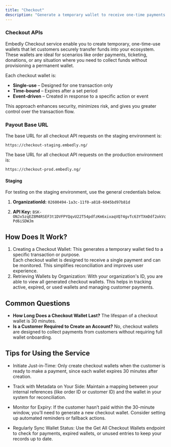 ```yaml
---
title: "Checkout"
description: "Generate a temporary wallet to receive one-time payments from your customers."
---
```


### Checkout APIs

Embedly Checkout service enable you to create temporary, one-time-use wallets that let customers securely transfer funds into your ecosystem. These wallets are ideal for scenarios like order payments, ticketing, donations, or any situation where you need to collect funds without provisioning a permanent wallet.

Each checkout wallet is:

* **Single-use** – Designed for one transaction only
* **Time-bound** – Expires after a set period
* **Event-driven** – Created in response to a specific action or event

This approach enhances security, minimizes risk, and gives you greater control over the transaction flow.

<Info>

### Payout Base URL

The base URL for all checkout API requests on the staging environment is:

```http
https://checkout-staging.embedly.ng/
```

The base URL for all checkout API requests on the production environment is:

```http
https://checkout-prod.embedly.ng/
```

</Info>

#### Staging

For testing on the staging environment, use the general credentials below.

1. **OrganizationId:** `02600494-1a3c-11f0-a818-6045bd97b81d`

2. **API Key:** `BSK-ONJx5zqEZ8M4RSEF3t1DVFPYQqvU22T54pdfzKm6xixaqVQ74gvTc63YTXmDdf2okVcPd6iSDWJm`

## How Does It Work?

<ol>
	<li>
		Creating a Checkout Wallet: This generates a temporary wallet tied to a specific transaction or purpose.
	</li>
	<Info>
		Each checkout wallet is designed to receive a single payment and can be monitored. This simplifies reconciliation and improves user experience.
	</Info>
	<li>
		Retrieving Wallets by Organization: With your organization's ID, you are able to view all generated checkout wallets. This helps in tracking active, expired, or used wallets and managing customer payments.
	</li>
</ol>

## Common Questions

<ul>
	<li>
		<strong>How Long Does a Checkout Wallet Last?</strong> The lifespan of a checkout wallet is 30 minutes.
	</li>
	<li>
		<strong>Is a Customer Required to Create an Account?</strong> No, checkout wallets are designed to collect payments from customers without requiring full wallet onboarding.
	</li>
</ul>

## Tips for Using the Service

- Initiate Just-in-Time: Only create checkout wallets when the customer is ready to make a payment, since each wallet expires 30 minutes after creation.

- Track with Metadata on Your Side: Maintain a mapping between your internal references (like order ID or customer ID) and the wallet in your system for reconciliation.

- Monitor for Expiry: If the customer hasn’t paid within the 30-minute window, you’ll need to generate a new checkout wallet. Consider setting up automated reminders or fallback actions.

- Regularly Sync Wallet Status: Use the Get All Checkout Wallets endpoint to check for payments, expired wallets, or unused entries to keep your records up to date.


